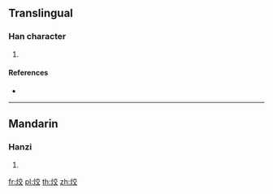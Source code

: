 {{character info/new}}
==Translingual==

===Han character===
{{Han char|rn=86|rad=火|as=06|sn=10|four=|canj=FYCK}}

# {{defn|Han|sort=火06}}

====References====
* {{Han ref|kx=0669.110|dkj=18982|dj=1078.180|hdz=32200.180|uh=70C4|ud=28868}}

----

==Mandarin==

===Hanzi===
{{cmn-hanzi|pin=[[jiǎo]] ([[jiao3]]), [[quǎn]] ([[quan3]])|wg=chiao<sup>3</sup>, ch'üan<sup>3</sup>}}

# {{defn|lang=cmn|sort=火06}}

[[fr:烄]]
[[pl:烄]]
[[th:烄]]
[[zh:烄]]
